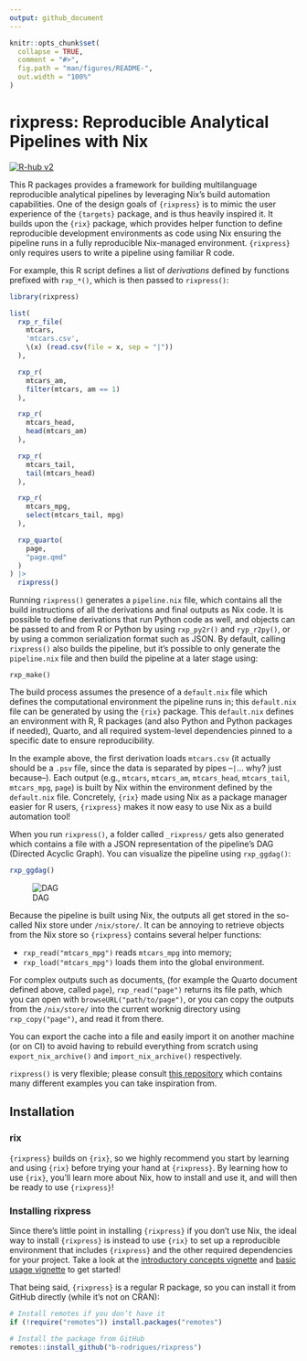 ```yaml
---
output: github_document
---
```


```r
knitr::opts_chunk$set(
  collapse = TRUE,
  comment = "#>",
  fig.path = "man/figures/README-",
  out.width = "100%"
)
```

# rixpress: Reproducible Analytical Pipelines with Nix

[![R-hub v2](https://github.com/b-rodrigues/rixpress/actions/workflows/rhub.yaml/badge.svg)](https://github.com/b-rodrigues/rixpress/actions/workflows/rhub.yaml/)

This R packages provides a framework for building multilanguage reproducible
analytical pipelines by leveraging Nix’s build automation capabilities. One of
the design goals of `{rixpress}` is to mimic the user experience of the
`{targets}` package, and is thus heavily inspired it. It builds upon the `{rix}`
package, which provides helper function to define reproducible development
environments as code using Nix ensuring the pipeline runs in a fully
reproducible Nix-managed environment. `{rixpress}` only requires users to write
a pipeline using familiar R code.

For example, this R script defines a list of *derivations* defined by functions
prefixed with `rxp_*()`, which is then passed to `rixpress()`:

``` r
library(rixpress)

list(
  rxp_r_file(
    mtcars,
    'mtcars.csv',
    \(x) (read.csv(file = x, sep = "|"))
  ),

  rxp_r(
    mtcars_am,
    filter(mtcars, am == 1)
  ),

  rxp_r(
    mtcars_head,
    head(mtcars_am)
  ),

  rxp_r(
    mtcars_tail,
    tail(mtcars_head)
  ),

  rxp_r(
    mtcars_mpg,
    select(mtcars_tail, mpg)
  ),

  rxp_quarto(
    page,
    "page.qmd"
  )
) |>
  rixpress()
```

Running `rixpress()` generates a `pipeline.nix` file, which contains all the
build instructions of all the derivations and final outputs as Nix code. It is
possible to define derivations that run Python code as well, and objects can be
passed to and from R or Python by using `rxp_py2r()` and `ryp_r2py()`, or by
using a common serialization format such as JSON. By default, calling
`rixpress()` also builds the pipeline, but it's possible to only generate the
`pipeline.nix` file and then build the pipeline at a later stage using:

    rxp_make()

The build process assumes the presence of a `default.nix` file which defines the
computational environment the pipeline runs in; this `default.nix` file can be
generated by using the `{rix}` package. This `default.nix` defines an
environment with R, R packages (and also Python and Python packages if needed),
Quarto, and all required system-level dependencies pinned to a specific date to
ensure reproducibility.

In the example above, the first derivation loads `mtcars.csv` (it actually
should be a `.psv` file, since the data is separated by pipes –`|`… why? just
because–). Each output (e.g., `mtcars`, `mtcars_am`, `mtcars_head`,
`mtcars_tail`, `mtcars_mpg`, `page`) is built by Nix within the environment
defined by the `default.nix` file. Concretely, `{rix}` made using Nix as a
package manager easier for R users, `{rixpress}` makes it now easy to use Nix as
a build automation tool!

When you run `rixpress()`, a folder called `_rixpress/` gets also generated
which contains a file with a JSON representation of the pipeline’s DAG (Directed
Acyclic Graph). You can visualize the pipeline using `rxp_ggdag()`:

``` r
rxp_ggdag()
```

<figure>
<img src="https://raw.githubusercontent.com/b-rodrigues/rixpress/refs/heads/main/dag.png" alt="DAG" />
<figcaption aria-hidden="true">DAG</figcaption>
</figure>

Because the pipeline is built using Nix, the outputs all get stored in the
so-called Nix store under `/nix/store/`. It can be annoying to retrieve objects
from the Nix store so `{rixpress}` contains several helper functions:

- `rxp_read("mtcars_mpg")` reads `mtcars_mpg` into memory;
- `rxp_load("mtcars_mpg")` loads them into the global environment.

For complex outputs such as documents, (for example the Quarto document defined
above, called `page`), `rxp_read("page")` returns its file path, which you can
open with `browseURL("path/to/page")`, or you can copy the outputs from the
`/nix/store/` into the current worknig directory using `rxp_copy("page")`, and
read it from there.

You can export the cache into a file and easily import it on another machine (or
on CI) to avoid having to rebuild everything from scratch using
`export_nix_archive()` and `import_nix_archive()` respectively.

`rixpress()` is very flexible; please consult [this
repository](https://github.com/b-rodrigues/rixpress_demos/tree/master) which
contains many different examples you can take inspiration from.

## Installation

### rix

`{rixpress}` builds on `{rix}`, so we highly recommend you start by learning and
using `{rix}` before trying your hand at `{rixpress}`. By learning how to use
`{rix}`, you'll learn more about Nix, how to install and use it, and will then
be ready to use `{rixpress}`!

### Installing rixpress

Since there's little point in installing `{rixpress}` if you don't use Nix, the
ideal way to install `{rixpress}` is instead to use `{rix}` to set up a
reproducible environment that includes `{rixpress}` and the other required
dependencies for your project. Take a look at the [introductory concepts
vignette](https://b-rodrigues.github.io/rixpress/articles/a-intro_concepts.html)
and [basic usage
vignette](https://b-rodrigues.github.io/rixpress/articles/b-basic_pipeline.html)
to get started!

That being said, `{rixpress}` is a regular R package, so you can install it from
GitHub directly (while it's not on CRAN):

``` r
# Install remotes if you don’t have it
if (!require("remotes")) install.packages("remotes")

# Install the package from GitHub
remotes::install_github("b-rodrigues/rixpress")
```
